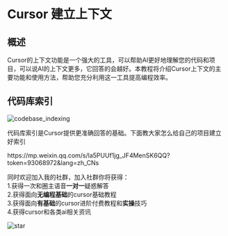    # Cursor 建立上下文

   ## 概述

   Cursor的上下文功能是一个强大的工具，可以帮助AI更好地理解您的代码和项目，可以说AI的上下文更多，它回答的会越好。本教程将介绍Cursor上下文的主要功能和使用方法，帮助您充分利用这一工具提高编程效率。

   ## 代码库索引

   ![codebase_indexing](/codebase_indexing.png)

   代码库索引是Cursor提供更准确回答的基础。下面教大家怎么给自己的项目建立好索引

   <Note title="剩余内容，微信公众号查看">
      https://mp.weixin.qq.com/s/la5PUUf1jg_JF4MenSK6QQ?token=93068972&lang=zh_CNs
   </Note>  

   同时欢迎加入我的社群，加入社群你将获得：<br/>
   1.获得一次和圈主语音**一对一**疑惑解答<br/>
   2.获得面向**无编程基础**的cursor基础教程<br/>
   3.获得面向**有基础**的cursor进阶付费教程和**实操**技巧<br/>
   4.获得cursor和各类ai相关资讯

   ![star](/star.png)

   